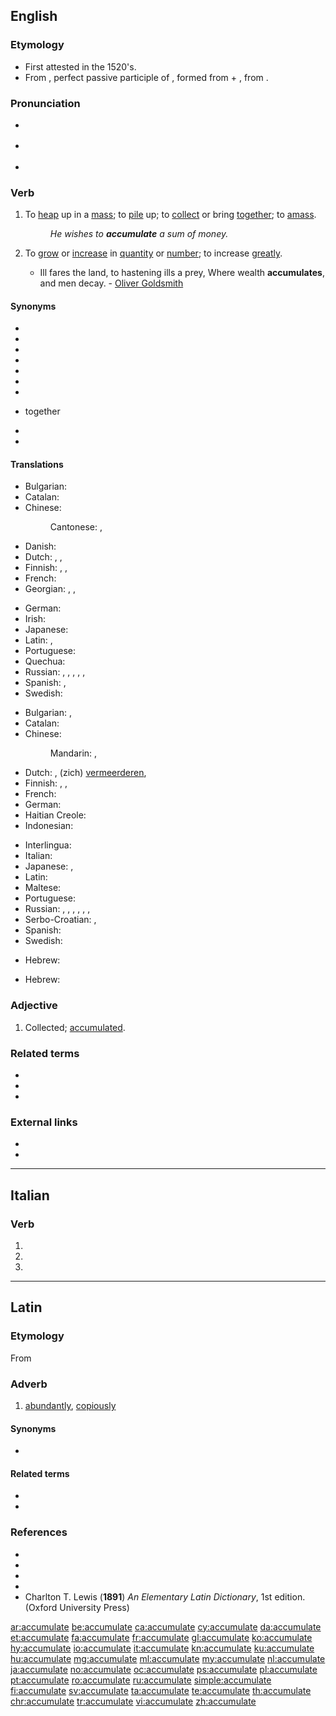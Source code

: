 ==English==

===Etymology===
* First attested in the 1520's.
* From {{etyl|la|en}} {{m|la|accumulātus}}, perfect passive participle of {{m|la|accumulō||amass, pile up}}, formed from {{m|la|ad||to, towards, at}} + {{m|la|cumulō||heap}}, from {{m|la|cumulus||a heap}}.

===Pronunciation===
* {{a|UK}} {{IPA|/əˈkjuːmjʊˌleɪt/|lang=en}}
* {{a|US}} {{IPA|/ə.ˈkjum.jə.ˌleɪt/|lang=en}}
* {{audio|en-us-accumulate.ogg|Audio (US)|lang=en}}

===Verb===
{{en-verb|accumulat}}

# {{lb|en|transitive}} To [[heap]] up in a [[mass]]; to [[pile]] up; to [[collect]] or bring [[together]]; to [[amass]].
#: ''He wishes to '''accumulate''' a sum of money.''
# {{lb|en|intransitive}} To [[grow]] or [[increase]] in [[quantity]] or [[number]]; to increase [[greatly]].
#* Ill fares the land, to hastening ills a prey, Where wealth '''accumulates''', and men decay. - [[w:Oliver Goldsmith|Oliver Goldsmith]]

====Synonyms====
* {{l|en|collect}}
* {{l|en|pile up}}
* {{l|en|store}}
* {{l|en|amass}}
* {{l|en|amound}}
* {{l|en|gather}}
* {{l|en|aggregate}}
* {{l|en|heap}} together
* {{l|en|hoard}}
* {{l|en|proliferate}}

====Translations====
{{trans-top|to pile up}}
* Bulgarian: {{t+|bg|натрупвам}}
* Catalan: {{t+|ca|acumular}}
* Chinese:
*: Cantonese: {{t|yue|儲埋|sc=Hani}}, {{t|yue|储埋|tr=cou5 maai4|sc=Hani}}
* Danish: {{t+|da|akkumulere}}
* Dutch: {{t|nl|opstapelen}}, {{t+|nl|vermeerderen}}, {{t+|nl|accumuleren}}
* Finnish: {{t+|fi|kasata}}, {{t+|fi|kerätä}}, {{t|fi|kerääntyä}}
* French: {{t+|fr|accumuler}}
* Georgian: {{t|ka|დაგროვება|sc=Geor}}, {{t|ka|მოგროვება|sc=Geor}}, {{t|ka|შეგროვება|sc=Geor}}
{{trans-mid}}
* German: {{t|de|aufstauen}}
* Irish: {{t|ga|tiomsaigh}}
* Japanese: {{t+|ja|積む|tr=tsumu}}
* Latin: {{t|la|accumulō}}, {{t|la|cumulō}}
* Portuguese: {{t+|pt|acumular}}
* Quechua: {{t|qu|qutuy}}
* Russian: {{t+|ru|нака́пливать|impf}}, {{t+|ru|копи́ть|impf}}, {{t+|ru|накопи́ть|pf}}, {{t+|ru|аккумули́ровать|impf|pf}}, {{t+|ru|собира́ть|impf}}, {{t+|ru|собра́ть|pf}}
* Spanish: {{t+|es|acumular}}, {{t+|es|amontonar}}
* Swedish: {{t+|sv|ackumelera}}
{{trans-bottom}}

{{trans-top|to grow in number}}
* Bulgarian: {{t|bg|събирам се}}, {{t|bg|увеличавам се}}
* Catalan: {{t+|ca|acumular}}
* Chinese:
*: Mandarin: {{t+|cmn|積累|sc=Hani}}, {{t+|cmn|积累|tr=jīlěi|sc=Hani}}
* Dutch: {{t|nl|zich opstapelen}}, (zich) [[vermeerderen]], {{t+|nl|accumuleren}}
* Finnish: {{t|fi|kasaantua}}, {{t|fi|kerääntyä}}, {{t+|fi|akkumuloitua}}
* French: {{t+|fr|accumuler}}
* German: {{t|de|sich vermehren}}
* Haitian Creole: {{t|ht|akimile}}
* Indonesian: {{t+|id|akumulasi}}
{{trans-mid}}
* Interlingua: {{t|ia|accumular se}}
* Italian: {{t|it|accumularsi}}
* Japanese: {{t+|ja|蓄積|alt=蓄積する|tr=ちくせきする chikuseki suru}}, {{t|ja|溜まる|tr=たまる, tamaru}}
* Latin: {{t|la|accumulō}}
* Maltese: {{t|mt|akkumula}}
* Portuguese: {{t+|pt|acumular}}
* Russian: {{t+|ru|нака́пливаться|impf}}, {{t+|ru|копи́ться|impf}}, {{t+|ru|накопи́ться|pf}}, {{t+|ru|собира́ться|impf}}, {{t+|ru|собра́ться|pf}}, {{t+|ru|увели́чиваться|impf}}, {{t+|ru|увели́читься|pf}}
* Serbo-Croatian: {{t+|sh|akumulirati}}, {{t+|sh|nakupljati}}
* Spanish: {{t+|es|acumularse}}
* Swedish: {{qualifier|passive voice}} {{t+check|sv|ackumulera}}
{{trans-bottom}}

{{checktrans-top}}
* Hebrew: {{t-check|he|להצטבר|tr=le'hitzt'aber|sc=Hebr}}
{{trans-mid}}
* Hebrew: {{t-check|he|לצבור|tr=litzbor|sc=Hebr}}
{{trans-bottom}}

===Adjective===
{{en-adj|-}}

# {{lb|en|poetic|rare}} Collected; [[accumulated]].

===Related terms===
* {{l|en|accumulation}}
* {{l|en|accumulator}}
* {{l|en|cumulus}}

===External links===
* {{R:Webster 1913}}
* {{R:Century 1911}}

----

==Italian==

===Verb===
{{head|it|verb form|cat2=past participle forms}}

# {{inflection of|accumulare||2|p|pres|indc|lang=it}}
# {{inflection of|accumulare||2|p|impr|lang=it}}
# {{inflection of|accumulato||f|p|lang=it}}

----

==Latin==

===Etymology===
From {{m|la|accumulō||amass, pile up}}

===Adverb===
{{la-adv|accumulātē}}

# [[abundantly]], [[copiously]]

====Synonyms====
* {{l|la|abundanter}}

====Related terms====
* {{l|la|accumulator}}
* {{l|la|accumulo|accumulō}}

===References===
* {{R:L&S}}
* {{R:Elementary Lewis}}
* {{R:Gaffiot}}
* {{R:NLW}}
* Charlton T. Lewis ('''1891''') ''An Elementary Latin Dictionary'', 1st edition. (Oxford University Press)

[[ar:accumulate]]
[[be:accumulate]]
[[ca:accumulate]]
[[cy:accumulate]]
[[da:accumulate]]
[[et:accumulate]]
[[fa:accumulate]]
[[fr:accumulate]]
[[gl:accumulate]]
[[ko:accumulate]]
[[hy:accumulate]]
[[io:accumulate]]
[[it:accumulate]]
[[kn:accumulate]]
[[ku:accumulate]]
[[hu:accumulate]]
[[mg:accumulate]]
[[ml:accumulate]]
[[my:accumulate]]
[[nl:accumulate]]
[[ja:accumulate]]
[[no:accumulate]]
[[oc:accumulate]]
[[ps:accumulate]]
[[pl:accumulate]]
[[pt:accumulate]]
[[ro:accumulate]]
[[ru:accumulate]]
[[simple:accumulate]]
[[fi:accumulate]]
[[sv:accumulate]]
[[ta:accumulate]]
[[te:accumulate]]
[[th:accumulate]]
[[chr:accumulate]]
[[tr:accumulate]]
[[vi:accumulate]]
[[zh:accumulate]]